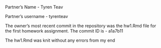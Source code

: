 Partner's Name - Tyren Teav

Partner's username - tyrenteav

The owner's most recent commit in the repository was the hw1.Rmd file for the first homework assignment.
The commit ID is - a1a7b11

The hw1.Rmd was knit without any errors from my end

